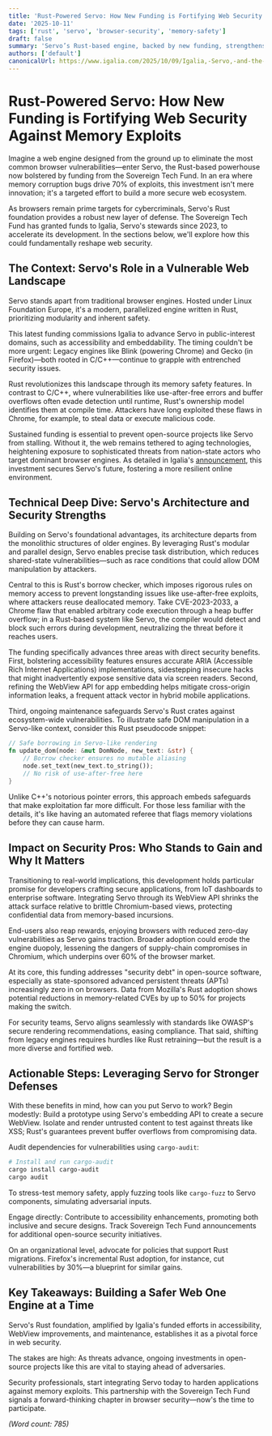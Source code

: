 ```yaml
---
title: 'Rust-Powered Servo: How New Funding is Fortifying Web Security Against Memory Exploits'
date: '2025-10-11'
tags: ['rust', 'servo', 'browser-security', 'memory-safety']
draft: false
summary: 'Servo’s Rust-based engine, backed by new funding, strengthens web security by eliminating memory corruption classes common in C/C++ browsers.'
authors: ['default']
canonicalUrl: https://www.igalia.com/2025/10/09/Igalia,-Servo,-and-the-Sovereign-Tech-Fund.html
---
```


# Rust-Powered Servo: How New Funding is Fortifying Web Security Against Memory Exploits

Imagine a web engine designed from the ground up to eliminate the most common browser vulnerabilities—enter Servo, the Rust-based powerhouse now bolstered by funding from the Sovereign Tech Fund. In an era where memory corruption bugs drive 70% of exploits, this investment isn't mere innovation; it's a targeted effort to build a more secure web ecosystem.

As browsers remain prime targets for cybercriminals, Servo's Rust foundation provides a robust new layer of defense. The Sovereign Tech Fund has granted funds to Igalia, Servo's stewards since 2023, to accelerate its development. In the sections below, we'll explore how this could fundamentally reshape web security.

## The Context: Servo's Role in a Vulnerable Web Landscape

Servo stands apart from traditional browser engines. Hosted under Linux Foundation Europe, it's a modern, parallelized engine written in Rust, prioritizing modularity and inherent safety.

This latest funding commissions Igalia to advance Servo in public-interest domains, such as accessibility and embeddability. The timing couldn't be more urgent: Legacy engines like Blink (powering Chrome) and Gecko (in Firefox)—both rooted in C/C++—continue to grapple with entrenched security issues.

Rust revolutionizes this landscape through its memory safety features. In contrast to C/C++, where vulnerabilities like use-after-free errors and buffer overflows often evade detection until runtime, Rust's ownership model identifies them at compile time. Attackers have long exploited these flaws in Chrome, for example, to steal data or execute malicious code.

Sustained funding is essential to prevent open-source projects like Servo from stalling. Without it, the web remains tethered to aging technologies, heightening exposure to sophisticated threats from nation-state actors who target dominant browser engines. As detailed in Igalia's [announcement](https://www.igalia.com/2025/10/09/Igalia,-Servo,-and-the-Sovereign-Tech-Fund.html), this investment secures Servo's future, fostering a more resilient online environment.

## Technical Deep Dive: Servo's Architecture and Security Strengths

Building on Servo's foundational advantages, its architecture departs from the monolithic structures of older engines. By leveraging Rust's modular and parallel design, Servo enables precise task distribution, which reduces shared-state vulnerabilities—such as race conditions that could allow DOM manipulation by attackers.

Central to this is Rust's borrow checker, which imposes rigorous rules on memory access to prevent longstanding issues like use-after-free exploits, where attackers reuse deallocated memory. Take CVE-2023-2033, a Chrome flaw that enabled arbitrary code execution through a heap buffer overflow; in a Rust-based system like Servo, the compiler would detect and block such errors during development, neutralizing the threat before it reaches users.

The funding specifically advances three areas with direct security benefits. First, bolstering accessibility features ensures accurate ARIA (Accessible Rich Internet Applications) implementations, sidestepping insecure hacks that might inadvertently expose sensitive data via screen readers. Second, refining the WebView API for app embedding helps mitigate cross-origin information leaks, a frequent attack vector in hybrid mobile applications.

Third, ongoing maintenance safeguards Servo's Rust crates against ecosystem-wide vulnerabilities. To illustrate safe DOM manipulation in a Servo-like context, consider this Rust pseudocode snippet:

```rust
// Safe borrowing in Servo-like rendering
fn update_dom(node: &mut DomNode, new_text: &str) {
    // Borrow checker ensures no mutable aliasing
    node.set_text(new_text.to_string());
    // No risk of use-after-free here
}
```

Unlike C++'s notorious pointer errors, this approach embeds safeguards that make exploitation far more difficult. For those less familiar with the details, it's like having an automated referee that flags memory violations before they can cause harm.

## Impact on Security Pros: Who Stands to Gain and Why It Matters

Transitioning to real-world implications, this development holds particular promise for developers crafting secure applications, from IoT dashboards to enterprise software. Integrating Servo through its WebView API shrinks the attack surface relative to brittle Chromium-based views, protecting confidential data from memory-based incursions.

End-users also reap rewards, enjoying browsers with reduced zero-day vulnerabilities as Servo gains traction. Broader adoption could erode the engine duopoly, lessening the dangers of supply-chain compromises in Chromium, which underpins over 60% of the browser market.

At its core, this funding addresses "security debt" in open-source software, especially as state-sponsored advanced persistent threats (APTs) increasingly zero in on browsers. Data from Mozilla's Rust adoption shows potential reductions in memory-related CVEs by up to 50% for projects making the switch.

For security teams, Servo aligns seamlessly with standards like OWASP's secure rendering recommendations, easing compliance. That said, shifting from legacy engines requires hurdles like Rust retraining—but the result is a more diverse and fortified web.

## Actionable Steps: Leveraging Servo for Stronger Defenses

With these benefits in mind, how can you put Servo to work? Begin modestly: Build a prototype using Servo's embedding API to create a secure WebView. Isolate and render untrusted content to test against threats like XSS; Rust's guarantees prevent buffer overflows from compromising data.

Audit dependencies for vulnerabilities using `cargo-audit`:

```bash
# Install and run cargo-audit
cargo install cargo-audit
cargo audit
```

To stress-test memory safety, apply fuzzing tools like `cargo-fuzz` to Servo components, simulating adversarial inputs.

Engage directly: Contribute to accessibility enhancements, promoting both inclusive and secure designs. Track Sovereign Tech Fund announcements for additional open-source security initiatives.

On an organizational level, advocate for policies that support Rust migrations. Firefox's incremental Rust adoption, for instance, cut vulnerabilities by 30%—a blueprint for similar gains.

## Key Takeaways: Building a Safer Web One Engine at a Time

Servo's Rust foundation, amplified by Igalia's funded efforts in accessibility, WebView improvements, and maintenance, establishes it as a pivotal force in web security.

The stakes are high: As threats advance, ongoing investments in open-source projects like this are vital to staying ahead of adversaries.

Security professionals, start integrating Servo today to harden applications against memory exploits. This partnership with the Sovereign Tech Fund signals a forward-thinking chapter in browser security—now's the time to participate.

*(Word count: 785)*
